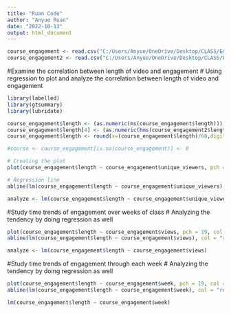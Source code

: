 ```yaml
---
title: "Ruan Code"
author: "Anyue Ruan"
date: "2022-10-13"
output: html_document
---
```


```r
course_engagement <- read.csv("C:/Users/Anyue/OneDrive/Desktop/CLASS/Emory/Semester 3/INFO 550/Engagement report/course_engagement.csv")
course_engagement2 <- read.csv("C:/Users/Anyue/OneDrive/Desktop/CLASS/Emory/Semester 3/INFO 550/Engagement report/course_engagement.csv")
```

#Examine the correlation between length of video and engagement
#  Using regression to plot and analyze the correlation between length of video and engagement

```r
library(labelled)
library(gtsummary)
library(lubridate)

course_engagement$length <- (as.numeric(ms(course_engagement$length)))
course_engagement$length[4] <- (as.numeric(hms(course_engagement2$length[4])))
course_engagement$length <- round(x=(course_engagement$length)/60,digits = 2)
```

```r
#course <- course_engagement[is.na(course_engagement)] <- 0

# Creating the plot
plot(course_engagement$length ~ course_engagement$unique_viewers, pch = 19, col = "lightblue")

# Regression line
abline(lm(course_engagement$length ~ course_engagement$unique_viewers), col = "red", lwd = 3)
```

```r
analyze <- lm(course_engagement$length ~ course_engagement$unique_viewers)
```






#Study time trends of engagement over weeks of class
#  Analyzing the tendency by doing regression as well
```r
plot(course_engagement$length ~ course_engagement$views, pch = 19, col = "lightblue")
abline(lm(course_engagement$length ~ course_engagement$views), col = "red", lwd = 3)
```
```r
analyze <- lm(course_engagement$length ~ course_engagement$views)
```






#Study time trends of engagement through each week
#  Analyzing the tendency by doing regression as well
```r
plot(course_engagement$length ~ course_engagement$week, pch = 19, col = "lightblue")
abline(lm(course_engagement$length ~ course_engagement$week), col = "red", lwd = 3)
```
```r
lm(course_engagement$length ~ course_engagement$week)
```




